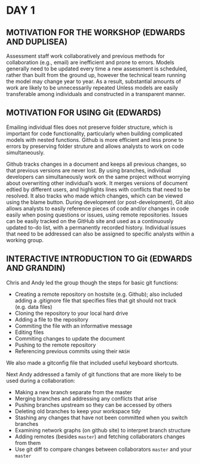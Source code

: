 # DAY 1

## MOTIVATION FOR THE WORKSHOP (EDWARDS AND DUPLISEA)

Assessment staff work collaboratively and previous methods for collaboration (e.g., email) are inefficient and prone to errors. Models generally need to be updated every time a new assessment is scheduled, rather than built from the ground up, however the technical team running the model may change year to year. As a result, substantial amounts of work are likely to be unnecessarily repeated Unless models are easily transferable among individuals and constructed in a transparent manner.

## MOTIVATION FOR USING **Git** (EDWARDS)

Emailing individual files does not preserve folder structure, which is important for code functionality, particularly when building complicated models with nested functions.
Github is more efficient and less prone to errors by preserving folder struture and allows analysts to work on code simultaneously.

Github tracks changes in a document and keeps all previous changes, so that previous versions are never lost. 
By using branches, individual developers can simultaneously work on the same project without worrying about overwriting other individual's work. It merges versions of document edtied by different users, and highlights lines with conflicts that need to be resolved. It also tracks who made which changes, which can be viewed using the blame button. 
During development (or post-development), Git also allows analysts to easily reference pieces of code and/or changes in code easily when posing questions or issues, using remote repositories.
Issues can be easily tracked on the GitHub site and used as a continuously updated to-do list, with a permanently recorded history. Individual issues that need to be addressed can also be assigned to specific analysts within a working group.

## INTERACTIVE INTRODUCTION TO **Git** (EDWARDS AND GRANDIN)

Chris and Andy led the group though the steps for basic git functions:

- Creating a remote repository on hostsite (e.g. Github); also included adding a .gitignore file that specifies files that git should not track (e.g. data files)
- Cloning the repository to your local hard drive
- Adding a file to the repository
- Commiting the file with an informative message
- Editing files
- Commiting changes to update the document
- Pushing to the remote repository
- Referencing previous commits using their `HASH`

We also made a gitconfig file that included useful keyboard shortcuts. 

Next Andy addressed a family of git functions that are more likely to be used during a collaboration:

- Making a new branch separate from the master
- Merging branches and addressing any conflicts that arise
- Pushing branches upstream so they can be accessed by others
- Deleting old branches to keep your workspace tidy
- Stashing any changes that have not been committed when you switch branches
- Examining network graphs (on github site) to interpret branch structure
- Adding remotes (besides `master`) and fetching collaborators changes from them
- Use git diff to compare changes between collaborators `master` and your `master`
